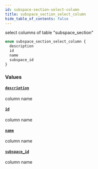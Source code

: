 ```yaml
---
id: subspace-section-select-column
title: subspace_section_select_column
hide_table_of_contents: false
---
```



select columns of table "subspace_section"

```graphql
enum subspace_section_select_column {
  description
  id
  name
  subspace_id
}
```


### Values

#### [`description`](#)

column name


#### [`id`](#)

column name


#### [`name`](#)

column name


#### [`subspace_id`](#)

column name




